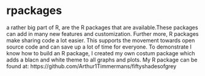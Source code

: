 # rpackages 

a rather big part of R, are the R packages that are available.These packages can add in many new features and customization. Further more, R packages make sharing code a lot easier. This supports the movement towards open source code and can save up a lot of time for everyone. To demonstrate I know how to build an R package, I created my own costum package which adds a blacn and white theme to all graphs and plots. My R package can be found at: https://github.com/Arthur1Timmermans/fiftyshadesofgrey